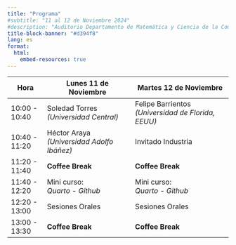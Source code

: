 ```yaml
---
title: "Programa"
#subtitle: "11 al 12 de Noviembre 2024"
#description: "Auditorio Departamento de Matemática y Ciencia de la Computación"
title-block-banner: "#d394f8"
lang: es
format: 
  html:
    embed-resources: true
---
```



| Hora              | Lunes 11 de Noviembre                        | Martes 12 de Noviembre                            |
|-------------------|----------------------------------------------|---------------------------------------------------|
| 10:00 - 10:40     | Soledad Torres  <br> *(Universidad Central)*  | Felipe Barrientos <br> *(Universidad de Florida, EEUU)* |
| 10:40 - 11:20     | Héctor Araya  <br> *(Universidad Adolfo Ibáñez)* | Invitado Industria                           |
| 11:20 - 11:40     | **Coffee Break**                   | **Coffee Break**                       |
| 11:40 - 12:20     | Mini curso: <br> *Quarto - Github*                  | Mini curso: <br> *Quarto - Github*        |
| 12:20 - 13:00     | Sesiones Orales                              | Sesiones Orales                                  |
| 13:00 - 13:30     | **Coffee Break**                   | **Coffee Break**                       |
